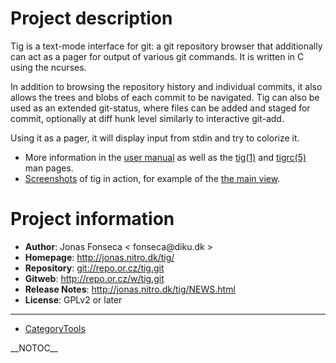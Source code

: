 = Project description =
Tig is a text-mode interface for git: a git repository browser that additionally can act as a pager for output of various git commands. It is written in C using the ncurses.

In addition to browsing the repository history and individual commits, it also allows the trees and blobs of each commit to be navigated. Tig can also be used as an extended git-status, where files can be added and staged for commit, optionally at diff hunk level similarly to interactive git-add.

Using it as a pager, it will display input from stdin and try to colorize it.

* More information in the [http://jonas.nitro.dk/tig/manual.html user manual] as well as the [http://jonas.nitro.dk/tig/tig.1.html tig(1)] and [http://jonas.nitro.dk/tig/tigrc.5.html tigrc(5)] man pages.
* [http://jonas.nitro.dk/tig/screenshots/ Screenshots] of tig in action, for example of the [http://jonas.nitro.dk/tig/screenshots/main-view.png the main view].
= Project information =
* <b>Author</b>: Jonas Fonseca < fonseca@diku.dk >
* <b>Homepage</b>: http://jonas.nitro.dk/tig/
* <b>Repository</b>: git://repo.or.cz/tig.git
* <b>Gitweb</b>: http://repo.or.cz/w/tig.git
* <b>Release Notes</b>: http://jonas.nitro.dk/tig/NEWS.html
* <b>License</b>: GPLv2 or later
----
* [[CategoryTools]]

__NOTOC__
